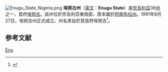 [[File:Enugu_State_Nigeria.png|thumb]]
'''埃努古州'''（[[英文|英文]]：'''Enugu State'''）是[[奈及利亞|奈及利亞]]36[[州|州]]之一，首府[[埃努古|埃努古]]。該州位於奈及利亞東南部，原本屬於[[阿南布拉州|阿南布拉州]]。1991年8月27日，埃努古州正式成立。州名來自於其首府埃努古<ref>{{Cite web |url=https://www.igboguide.org/HT-chapter1.htm |title=Enugu - Top of the Hill |accessdate=2020-06-12 |archive-date=2020-10-31 |archive-url=https://web.archive.org/web/20201031131830/https://www.igboguide.org/HT-chapter1.htm |dead-url=no }}</ref>。

==参考文献==
{{reflist}}

{{Nigeria-geo-stub}}
{{尼日利亚州}}

[[Category:尼日利亚行政区划|Enu]]